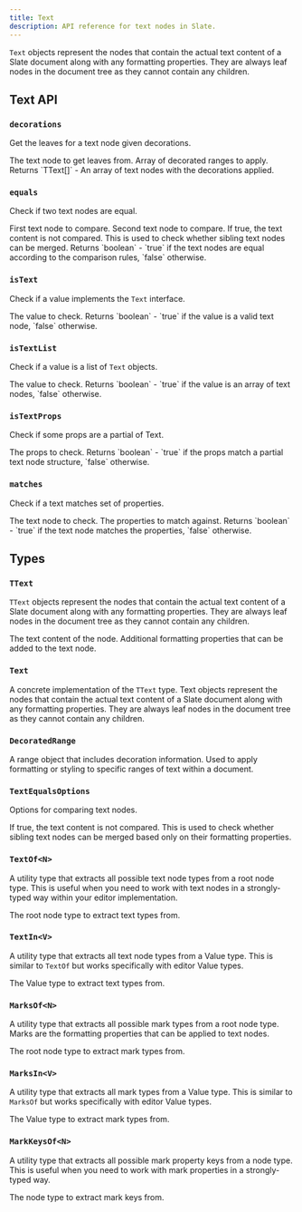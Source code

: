 ```yaml
---
title: Text
description: API reference for text nodes in Slate.
---
```


`Text` objects represent the nodes that contain the actual text content of a Slate document along with any formatting properties. They are always leaf nodes in the document tree as they cannot contain any children.

## Text API

### `decorations`

Get the leaves for a text node given decorations.

<APIParameters>
  <APIItem name="node" type="TText">
    The text node to get leaves from.
  </APIItem>
  <APIItem name="decorations" type="DecoratedRange[]">
    Array of decorated ranges to apply.
  </APIItem>
</APIParameters>

<APIReturns>
  Returns `TText[]` - An array of text nodes with the decorations applied.
</APIReturns>

### `equals`

Check if two text nodes are equal.

<APIParameters>
  <APIItem name="text" type="TText">
    First text node to compare.
  </APIItem>
  <APIItem name="another" type="TText">
    Second text node to compare.
  </APIItem>
  <APIItem name="options" type="TextEqualsOptions" optional>
    <APISubList>
      <APISubListItem parent="options" name="loose" type="boolean" optional>
        If true, the text content is not compared. This is used to check whether sibling text nodes can be merged.
      </APISubListItem>
    </APISubList>
  </APIItem>
</APIParameters>

<APIReturns>
  Returns `boolean` - `true` if the text nodes are equal according to the comparison rules, `false` otherwise.
</APIReturns>

### `isText`

Check if a value implements the `Text` interface.

<APIParameters>
  <APIItem name="value" type="any">
    The value to check.
  </APIItem>
</APIParameters>

<APIReturns>
  Returns `boolean` - `true` if the value is a valid text node, `false` otherwise.
</APIReturns>

### `isTextList`

Check if a value is a list of `Text` objects.

<APIParameters>
  <APIItem name="value" type="any">
    The value to check.
  </APIItem>
</APIParameters>

<APIReturns>
  Returns `boolean` - `true` if the value is an array of text nodes, `false` otherwise.
</APIReturns>

### `isTextProps`

Check if some props are a partial of Text.

<APIParameters>
  <APIItem name="props" type="any">
    The props to check.
  </APIItem>
</APIParameters>

<APIReturns>
  Returns `boolean` - `true` if the props match a partial text node structure, `false` otherwise.
</APIReturns>

### `matches`

Check if a text matches set of properties.

<APIParameters>
  <APIItem name="text" type="TText">
    The text node to check.
  </APIItem>
  <APIItem name="props" type="Partial<TText>">
    The properties to match against.
  </APIItem>
</APIParameters>

<APIReturns>
  Returns `boolean` - `true` if the text node matches the properties, `false` otherwise.
</APIReturns>

## Types

### `TText`

`TText` objects represent the nodes that contain the actual text content of a Slate document along with any formatting properties. They are always leaf nodes in the document tree as they cannot contain any children.

<APIAttributes>
  <APIItem name="text" type="string">
    The text content of the node.
  </APIItem>
  <APIItem name="[key: string]" type="unknown">
    Additional formatting properties that can be added to the text node.
  </APIItem>
</APIAttributes>

### `Text`

A concrete implementation of the `TText` type. Text objects represent the nodes that contain the actual text content of a Slate document along with any formatting properties. They are always leaf nodes in the document tree as they cannot contain any children.

### `DecoratedRange`

A range object that includes decoration information. Used to apply formatting or styling to specific ranges of text within a document.

### `TextEqualsOptions`

Options for comparing text nodes.

<APIAttributes>
  <APIItem name="loose" type="boolean" optional>
    If true, the text content is not compared. This is used to check whether sibling text nodes can be merged based only on their formatting properties.
  </APIItem>
</APIAttributes>

### `TextOf<N>`

A utility type that extracts all possible text node types from a root node type. This is useful when you need to work with text nodes in a strongly-typed way within your editor implementation.

<APIParameters>
  <APIItem name="N" type="TNode">
    The root node type to extract text types from.
  </APIItem>
</APIParameters>

### `TextIn<V>`

A utility type that extracts all text node types from a Value type. This is similar to `TextOf` but works specifically with editor Value types.

<APIParameters>
  <APIItem name="V" type="Value">
    The Value type to extract text types from.
  </APIItem>
</APIParameters>

### `MarksOf<N>`

A utility type that extracts all possible mark types from a root node type. Marks are the formatting properties that can be applied to text nodes.

<APIParameters>
  <APIItem name="N" type="TNode">
    The root node type to extract mark types from.
  </APIItem>
</APIParameters>

### `MarksIn<V>`

A utility type that extracts all mark types from a Value type. This is similar to `MarksOf` but works specifically with editor Value types.

<APIParameters>
  <APIItem name="V" type="Value">
    The Value type to extract mark types from.
  </APIItem>
</APIParameters>

### `MarkKeysOf<N>`

A utility type that extracts all possible mark property keys from a node type. This is useful when you need to work with mark properties in a strongly-typed way.

<APIParameters>
  <APIItem name="N" type="TNode">
    The node type to extract mark keys from.
  </APIItem>
</APIParameters>

